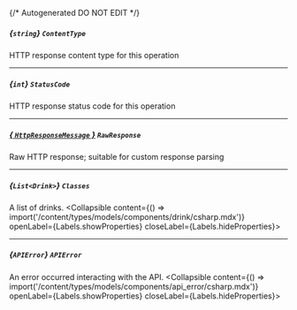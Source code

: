{/* Autogenerated DO NOT EDIT  */}

##### *{`string`}* `ContentType`
HTTP response content type for this operation

---
##### *{`int`}* `StatusCode`
HTTP response status code for this operation

---
##### [*{ `HttpResponseMessage` }*](https://learn.microsoft.com/en-us/dotnet/api/system.net.http.httpresponsemessage?view=net-5.0) `RawResponse`
Raw HTTP response; suitable for custom response parsing

---
##### *{`List<Drink>`}* `Classes`
A list of drinks.
<Collapsible content={() => import('/content/types/models/components/drink/csharp.mdx')} openLabel={Labels.showProperties} closeLabel={Labels.hideProperties}>
</Collapsible>

---
##### *{`APIError`}* `APIError`
An error occurred interacting with the API.
<Collapsible content={() => import('/content/types/models/components/api_error/csharp.mdx')} openLabel={Labels.showProperties} closeLabel={Labels.hideProperties}>
</Collapsible>


